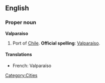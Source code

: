 ==English==

===Proper noun===
{{wikipedia}}
'''Valparaiso'''

# Port of [[Chile]].  '''Official spelling''': [[Valparaíso]].

====Translations====

* French: Valparaíso

[[Category:Cities]]
